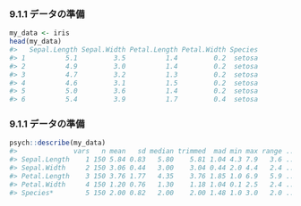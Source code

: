 ### 9.1.1 データの準備

```r
my_data <- iris
head(my_data)
#>   Sepal.Length Sepal.Width Petal.Length Petal.Width Species
#> 1          5.1         3.5          1.4         0.2  setosa
#> 2          4.9         3.0          1.4         0.2  setosa
#> 3          4.7         3.2          1.3         0.2  setosa
#> 4          4.6         3.1          1.5         0.2  setosa
#> 5          5.0         3.6          1.4         0.2  setosa
#> 6          5.4         3.9          1.7         0.4  setosa
```

### 9.1.1 データの準備

```r
psych::describe(my_data)
#>              vars   n mean   sd median trimmed  mad min max range ...
#> Sepal.Length    1 150 5.84 0.83   5.80    5.81 1.04 4.3 7.9   3.6 ...
#> Sepal.Width     2 150 3.06 0.44   3.00    3.04 0.44 2.0 4.4   2.4 ...
#> Petal.Length    3 150 3.76 1.77   4.35    3.76 1.85 1.0 6.9   5.9 ...
#> Petal.Width     4 150 1.20 0.76   1.30    1.18 1.04 0.1 2.5   2.4 ...
#> Species*        5 150 2.00 0.82   2.00    2.00 1.48 1.0 3.0   2.0 ...
```

